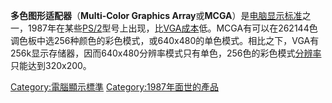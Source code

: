 {{Unreferenced|time=2013-12-31T08:54:36+00:00}}{{Expand|time=2013-12-31T08:55:38+00:00}}'''多色图形适配器'''（'''Multi-Color Graphics Array'''或'''MCGA'''）是[[电脑显示标准|电脑显示标准]]之一，1987年在某些[[PS/2|PS/2]]型号上出现，比[[VGA|VGA]][[成本|成本]]低。MCGA有可以在262144色调色板中选256种颜色的彩色模式，或640x480的单色模式。相比之下，VGA有256k显示存储器，因而640x480分辨率模式只有单色，256色的彩色模式[[分辨率|分辨率]]只能达到320x200。

{{电脑显示标准}}
[[Category:電腦顯示標準|Category:電腦顯示標準]]
[[Category:1987年面世的產品|Category:1987年面世的產品]]